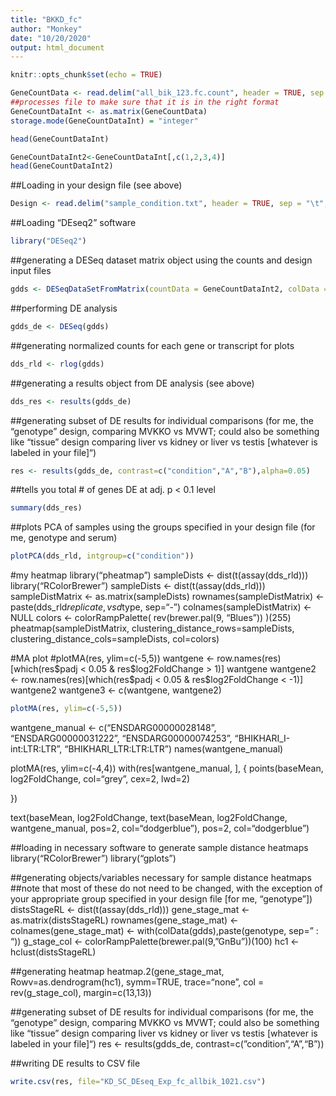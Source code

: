 ```yaml
---
title: "BKKD_fc"
author: "Monkey"
date: "10/20/2020"
output: html_document
---
```


```r
knitr::opts_chunk$set(echo = TRUE)
```

```r
GeneCountData <- read.delim("all_bik_123.fc.count", header = TRUE, sep = "\t", row.names = 1)
##processes file to make sure that it is in the right format
GeneCountDataInt <- as.matrix(GeneCountData)
storage.mode(GeneCountDataInt) = "integer"
```

```r
head(GeneCountDataInt)
```

```r
GeneCountDataInt2<-GeneCountDataInt[,c(1,2,3,4)]
head(GeneCountDataInt2)
```




##Loading in your design file (see above)

```r
Design <- read.delim("sample_condition.txt", header = TRUE, sep = "\t", row.names = 1)
```

##Loading "DEseq2" software

```r
library("DESeq2")
```

##generating a DESeq dataset matrix object using the counts and design input files

```r
gdds <- DESeqDataSetFromMatrix(countData = GeneCountDataInt2, colData = Design, design = ~ condition)
```

##performing DE analysis

```r
gdds_de <- DESeq(gdds)
```

##generating normalized counts for each gene or transcript for plots

```r
dds_rld <- rlog(gdds)
```

##generating a results object from DE analysis (see above)

```r
dds_res <- results(gdds_de)
```

##generating subset of DE results for individual comparisons (for me, the "genotype" design, comparing MVKKO vs MVWT; could also be something like "tissue" design comparing liver vs kidney or liver vs testis [whatever is labeled in your file]")

```r
res <- results(gdds_de, contrast=c("condition","A","B"),alpha=0.05)
```

##tells you total # of genes DE at adj. p < 0.1 level

```r
summary(dds_res)
```

##plots PCA of samples using the groups specified in your design file (for me, genotype and serum)

```r
plotPCA(dds_rld, intgroup=c("condition"))
```

#my heatmap
library("pheatmap")
sampleDists <- dist(t(assay(dds_rld)))
library("RColorBrewer")
sampleDists <- dist(t(assay(dds_rld)))
sampleDistMatrix <- as.matrix(sampleDists)
rownames(sampleDistMatrix) <- paste(dds_rld$replicate, vsd$type, sep="-")
colnames(sampleDistMatrix) <- NULL
colors <- colorRampPalette( rev(brewer.pal(9, "Blues")) )(255)
pheatmap(sampleDistMatrix,
         clustering_distance_rows=sampleDists,
         clustering_distance_cols=sampleDists,
         col=colors)

#MA plot
#plotMA(res, ylim=c(-5,5))
wantgene <- row.names(res)[which(res$padj < 0.05 & res$log2FoldChange > 1)]
wantgene
wantgene2 <- row.names(res)[which(res$padj < 0.05 & res$log2FoldChange < -1)]
wantgene2
wantgene3 <- c(wantgene, wantgene2)
```r
plotMA(res, ylim=c(-5,5))
```

wantgene_manual <- c("ENSDARG00000028148", "ENSDARG00000031222", "ENSDARG00000074253",  "BHIKHARI_I-int:LTR:LTR", "BHIKHARI_LTR:LTR:LTR")
names(wantgene_manual)

plotMA(res, ylim=c(-4,4))
with(res[wantgene_manual, ], {
  points(baseMean, log2FoldChange, col="grey", cex=2, lwd=2)
  
})

text(baseMean, log2FoldChange, text(baseMean, log2FoldChange, wantgene_manual, pos=2, col="dodgerblue"), pos=2, col="dodgerblue")

##loading in necessary software to generate sample distance heatmaps
library("RColorBrewer")
library("gplots")

##generating objects/variables necessary for sample distance heatmaps
##note that most of these do not need to be changed, with the exception of your appropriate group specified in your design file [for me, "genotype"])
distsStageRL <- dist(t(assay(dds_rld)))
gene_stage_mat <- as.matrix(distsStageRL)
rownames(gene_stage_mat) <- colnames(gene_stage_mat) <- with(colData(gdds),paste(genotype, sep=" : "))
g_stage_col <- colorRampPalette(brewer.pal(9, "GnBu"))(100)
hc1 <- hclust(distsStageRL)

##generating heatmap
heatmap.2(gene_stage_mat, Rowv=as.dendrogram(hc1), symm=TRUE, trace="none", col = rev(g_stage_col), margin=c(13,13))

##generating subset of DE results for individual comparisons (for me, the "genotype" design, comparing MVKKO vs MVWT; could also be something like "tissue" design comparing liver vs kidney or liver vs testis [whatever is labeled in your file]")
res <- results(gdds_de, contrast=c("condition","A","B"))

##writing DE results to CSV file

```r
write.csv(res, file="KD_SC_DEseq_Exp_fc_allbik_1021.csv")
```
